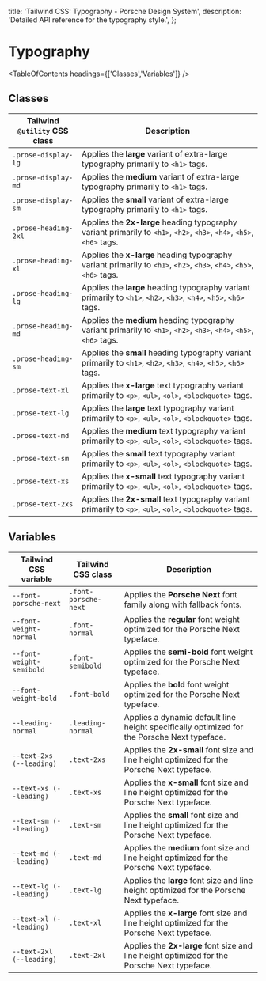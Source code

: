 
  title: 'Tailwind CSS: Typography - Porsche Design System',
  description: 'Detailed API reference for the typography style.',
};

# Typography

<TableOfContents headings={['Classes','Variables']} />

## Classes

| Tailwind `@utility` CSS class | Description                                                                                                           |
| ----------------------------- | --------------------------------------------------------------------------------------------------------------------- |
| `.prose-display-lg`           | Applies the **large** variant of extra-large typography primarily to `<h1>` tags.                                     |
| `.prose-display-md`           | Applies the **medium** variant of extra-large typography primarily to `<h1>` tags.                                    |
| `.prose-display-sm`           | Applies the **small** variant of extra-large typography primarily to `<h1>` tags.                                     |
| `.prose-heading-2xl`          | Applies the **2x-large** heading typography variant primarily to `<h1>`, `<h2>`, `<h3>`, `<h4>`, `<h5>`, `<h6>` tags. |
| `.prose-heading-xl`           | Applies the **x-large** heading typography variant primarily to `<h1>`, `<h2>`, `<h3>`, `<h4>`, `<h5>`, `<h6>` tags.  |
| `.prose-heading-lg`           | Applies the **large** heading typography variant primarily to `<h1>`, `<h2>`, `<h3>`, `<h4>`, `<h5>`, `<h6>` tags.    |
| `.prose-heading-md`           | Applies the **medium** heading typography variant primarily to `<h1>`, `<h2>`, `<h3>`, `<h4>`, `<h5>`, `<h6>` tags.   |
| `.prose-heading-sm`           | Applies the **small** heading typography variant primarily to `<h1>`, `<h2>`, `<h3>`, `<h4>`, `<h5>`, `<h6>` tags.    |
| `.prose-text-xl`              | Applies the **x-large** text typography variant primarily to `<p>`, `<ul>`, `<ol>`, `<blockquote>` tags.              |
| `.prose-text-lg`              | Applies the **large** text typography variant primarily to `<p>`, `<ul>`, `<ol>`, `<blockquote>` tags.                |
| `.prose-text-md`              | Applies the **medium** text typography variant primarily to `<p>`, `<ul>`, `<ol>`, `<blockquote>` tags.               |
| `.prose-text-sm`              | Applies the **small** text typography variant primarily to `<p>`, `<ul>`, `<ol>`, `<blockquote>` tags.                |
| `.prose-text-xs`              | Applies the **x-small** text typography variant primarily to `<p>`, `<ul>`, `<ol>`, `<blockquote>` tags.              |
| `.prose-text-2xs`             | Applies the **2x-small** text typography variant primarily to `<p>`, `<ul>`, `<ol>`, `<blockquote>` tags.             |

## Variables

| Tailwind CSS variable    | Tailwind CSS class   | Description                                                                                 |
| ------------------------ | -------------------- | ------------------------------------------------------------------------------------------- |
| `--font-porsche-next`    | `.font-porsche-next` | Applies the **Porsche Next** font family along with fallback fonts.                         |
| `--font-weight-normal`   | `.font-normal`       | Applies the **regular** font weight optimized for the Porsche Next typeface.                |
| `--font-weight-semibold` | `.font-semibold`     | Applies the **semi-bold** font weight optimized for the Porsche Next typeface.              |
| `--font-weight-bold`     | `.font-bold`         | Applies the **bold** font weight optimized for the Porsche Next typeface.                   |
| `--leading-normal`       | `.leading-normal`    | Applies a dynamic default line height specifically optimized for the Porsche Next typeface. |
| `--text-2xs (--leading)` | `.text-2xs`          | Applies the **2x-small** font size and line height optimized for the Porsche Next typeface. |
| `--text-xs (--leading)`  | `.text-xs`           | Applies the **x-small** font size and line height optimized for the Porsche Next typeface.  |
| `--text-sm (--leading)`  | `.text-sm`           | Applies the **small** font size and line height optimized for the Porsche Next typeface.    |
| `--text-md (--leading)`  | `.text-md`           | Applies the **medium** font size and line height optimized for the Porsche Next typeface.   |
| `--text-lg (--leading)`  | `.text-lg`           | Applies the **large** font size and line height optimized for the Porsche Next typeface.    |
| `--text-xl (--leading)`  | `.text-xl`           | Applies the **x-large** font size and line height optimized for the Porsche Next typeface.  |
| `--text-2xl (--leading)` | `.text-2xl`          | Applies the **2x-large** font size and line height optimized for the Porsche Next typeface. |
